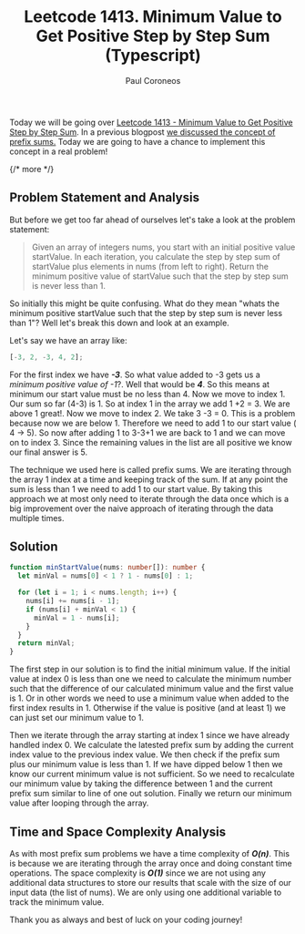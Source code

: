 ﻿---
title: "Leetcode 1413. Minimum Value to Get Positive Step by Step Sum (Typescript)"
description: "Solution to Leetcode 1413 - Minimum Value to Get Positive Step by Step Sum (Typescript)"
pubDate: 2025-05-07
author: "Paul Coroneos"
tags: ["leetcode", "algorithms", "typescript", "prefix sum"]
---

Today we will be going over [Leetcode 1413 - Minimum Value to Get Positive Step by Step Sum](https://leetcode.com/problems/minimum-value-to-get-positive-step-by-step-sum/description/). In a previous blogpost [we discussed the concept of prefix sums.](https://www.pcoroneos.com/blog/leetcode/1480-running-sum-of-1d-array) Today we are going to have a chance to implement this concept in a real problem!

{/* more */}

## Problem Statement and Analysis

But before we get too far ahead of ourselves let's take a look at the problem statement:

> Given an array of integers nums, you start with an initial positive value startValue.
> In each iteration, you calculate the step by step sum of startValue plus elements in nums (from left to right).
> Return the minimum positive value of startValue such that the step by step sum is never less than 1.

So initially this might be quite confusing. What do they mean "whats the minimum positive startValue such that the step by step sum is never less than 1"? Well let's break this down and look at an example.

Let's say we have an array like:

```typescript
[-3, 2, -3, 4, 2];
```

For the first index we have **_-3_**. So what value added to -3 gets us a _minimum positive value of -1_?. Well that would be **_4_**. So this means at minimum our start value must be no less than 4. Now we move to index 1. Our sum so far (4-3) is 1. So at index 1 in the array we add 1 +2 = 3. We are above 1 great!. Now we move to index 2. We take 3 -3 = 0. This is a problem because now we are below 1. Therefore we need to add 1 to our start value ( 4 -> 5). So now after adding 1 to 3-3+1 we are back to 1 and we can move on to index 3. Since the remaining values in the list are all positive we know our final answer is 5.

The technique we used here is called prefix sums. We are iterating through the array 1 index at a time and keeping track of the sum. If at any point the sum is less than 1 we need to add 1 to our start value. By taking this approach we at most only need to iterate through the data once which is a big improvement over the naive approach of iterating through the data multiple times.

## Solution

```typescript
function minStartValue(nums: number[]): number {
  let minVal = nums[0] < 1 ? 1 - nums[0] : 1;

  for (let i = 1; i < nums.length; i++) {
    nums[i] += nums[i - 1];
    if (nums[i] + minVal < 1) {
      minVal = 1 - nums[i];
    }
  }
  return minVal;
}
```

The first step in our solution is to find the initial minimum value. If the initial value at index 0 is less than one we need to calculate the minimum number such that the difference of our calculated minimum value and the first value is 1. Or in other words we need to use a minimum value when added to the first index results in 1. Otherwise if the value is positive (and at least 1) we can just set our minimum value to 1.

Then we iterate through the array starting at index 1 since we have already handled index 0. We calculate the latested prefix sum by adding the current index value to the previous index value. We then check if the prefix sum plus our minimum value is less than 1. If we have dipped below 1 then we know our current minimum value is not sufficient. So we need to recalculate our minimum value by taking the difference between 1 and the current prefix sum similar to line of one out solution. Finally we return our minimum value after looping through the array.

## Time and Space Complexity Analysis

As with most prefix sum problems we have a time complexity of **_O(n)_**. This is because we are iterating through the array once and doing constant time operations. The space complexity is **_O(1)_** since we are not using any additional data structures to store our results that scale with the size of our input data (the list of nums). We are only using one additional variable to track the minimum value.

Thank you as always and best of luck on your coding journey!

